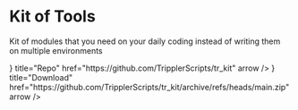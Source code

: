 # Kit of Tools
Kit of modules that you need on your daily coding instead of writing them on multiple environments


<Cards>
  <Cards.Card
    icon={<GithubIcon />}
    title="Repo"
    href="https://github.com/TripplerScripts/tr_kit"
    arrow
  />
  <Cards.Card
    icon={<DownloadIcon />}
    title="Download"
    href="https://github.com/TripplerScripts/tr_kit/archive/refs/heads/main.zip"
    arrow
  />
</Cards>